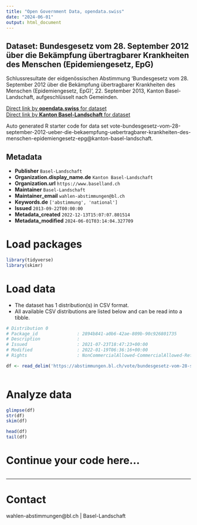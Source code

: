 ```yaml
---
title: "Open Government Data, opendata.swiss"
date: "2024-06-01"
output: html_document
---
```


## Dataset: Bundesgesetz vom 28. September 2012 über die Bekämpfung übertragbarer Krankheiten des Menschen (Epidemiengesetz, EpG)

Schlussresultate der eidgenössischen Abstimmung 'Bundesgesetz vom 28. September 2012 über die Bekämpfung übertragbarer Krankheiten des Menschen (Epidemiengesetz, EpG)', 22. September 2013, Kanton Basel-Landschaft, aufgeschlüsselt nach Gemeinden.

[Direct link by **opendata.swiss** for dataset](https://opendata.swiss/de/dataset/bundesgesetz-vom-28-september-2012-uber-die-bekampfung-ubertragbarer-krankheiten-des-menschen-e)<br>
[Direct link by **Kanton Basel-Landschaft** for dataset](https://abstimmungen.bl.ch/vote/bundesgesetz-vom-28-september-2012-ueber-die-bekaempfung-uebertragbarer-krankheiten-des-menschen-epidemiengesetz-epg/data)

Auto generated R starter code for data set vote-bundesgesetz-vom-28-september-2012-ueber-die-bekaempfung-uebertragbarer-krankheiten-des-menschen-epidemiengesetz-epg@kanton-basel-landschaft.

## Metadata

- **Publisher** `Basel-Landschaft`
- **Organization.display_name.de** `Kanton Basel-Landschaft`
- **Organization.url** `https://www.baselland.ch`
- **Maintainer** `Basel-Landschaft`
- **Maintainer_email** `wahlen-abstimmungen@bl.ch`
- **Keywords.de** `['abstimmung', 'national']`
- **Issued** `2013-09-22T00:00:00`
- **Metadata_created** `2022-12-13T15:07:07.801514`
- **Metadata_modified** `2024-06-01T03:14:04.327709`


# Load packages

```r

library(tidyverse)
library(skimr)

```

# Load data

-   The dataset has 1 distribution(s) in CSV format.
-   All available CSV distributions are listed below and can be read into a tibble.

```r

# Distribution 0
# Package_id               : 2894b841-a0b6-42ae-809b-90c926801735
# Description              : 
# Issued                   : 2021-07-23T18:47:23+00:00
# Modified                 : 2022-01-19T06:36:16+00:00
# Rights                   : NonCommercialAllowed-CommercialAllowed-ReferenceRequired

df <- read_delim('https://abstimmungen.bl.ch/vote/bundesgesetz-vom-28-september-2012-ueber-die-bekaempfung-uebertragbarer-krankheiten-des-menschen-epidemiengesetz-epg/data-csv')



```

# Analyze data

```r

glimpse(df)
str(df)
skim(df)

head(df)
tail(df)

```

# Continue your code here...

```r

```

------------------------------------------------------------------------

# Contact

wahlen-abstimmungen@bl.ch | Basel-Landschaft
